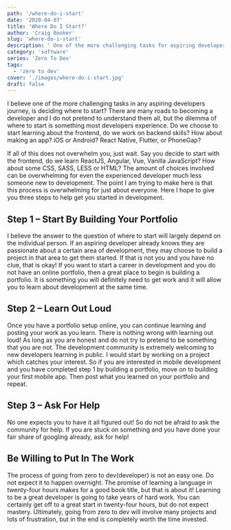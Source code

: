 ```yaml
---
path: '/where-do-i-start'
date: '2020-04-07'
title: 'Where Do I Start?'
author: 'Craig Booker'
slug: 'where-do-i-start'
description: ' One of the more challenging tasks for aspiring developers is deciding where to start. Here I hope to give three steps to get started in software development'
category: 'software'
series: 'Zero To Dev'
tags:
  - 'zero to dev'
cover: './images/where-do-i-start.jpg'
draft: false
---
```


I believe one of the more challenging tasks in any aspiring developers journey, is deciding where to start? There are many roads to becoming a developer and I do not pretend to understand them all, but the dilemma of where to start is something most developers experience. Do we choose to start learning about the frontend, do we work on backend skills? How about making an app? iOS or Android? React Native, Flutter, or PhoneGap?

If all of this does not overwhelm you, just wait. Say you decide to start with the frontend, do we learn ReactJS, Angular, Vue, Vanilla JavaScript? How about some CSS, SASS, LESS or HTML? The amount of choices involved can be overwhelming for even the experienced developer much less someone new to development. The point I am trying to make here is that this process is overwhelming for just about everyone. Here I hope to give you three steps to help get you started in development.

## Step 1 – Start By Building Your Portfolio

I believe the answer to the question of where to start will largely depend on the individual person. If an aspiring developer already knows they are passionate about a certain area of development, they may choose to build a project in that area to get them started. If that is not you and you have no clue, that is okay! If you want to start a career in development and you do not have an online portfolio, then a great place to begin is building a portfolio. It is something you will definitely need to get work and it will allow you to learn about development at the same time.

## Step 2 – Learn Out Loud

Once you have a portfolio setup online, you can continue learning and posting your work as you learn. There is nothing wrong with learning out loud! As long as you are honest and do not try to pretend to be something that you are not. The development community is extremely welcoming to new developers learning in public. I would start by working on a project which catches your interest. So if you are interested in mobile development and you have completed step 1 by building a portfolio, move on to building your first mobile app. Then post what you learned on your portfolio and repeat.

## Step 3 – Ask For Help

No one expects you to have it all figured out! So do not be afraid to ask the community for help. If you are stuck on something and you have done your fair share of googling already, ask for help!

## Be Willing to Put In The Work

The process of going from zero to dev(developer) is not an easy one. Do not expect it to happen overnight. The promise of learning a language in twenty-four hours makes for a good book title, but that is about it! Learning to be a great developer is going to take years of hard work. You can certainly get off to a great start in twenty-four hours, but do not expect mastery. Ultimately, going from zero to dev will involve many projects and lots of frustration, but in the end is completely worth the time invested.
